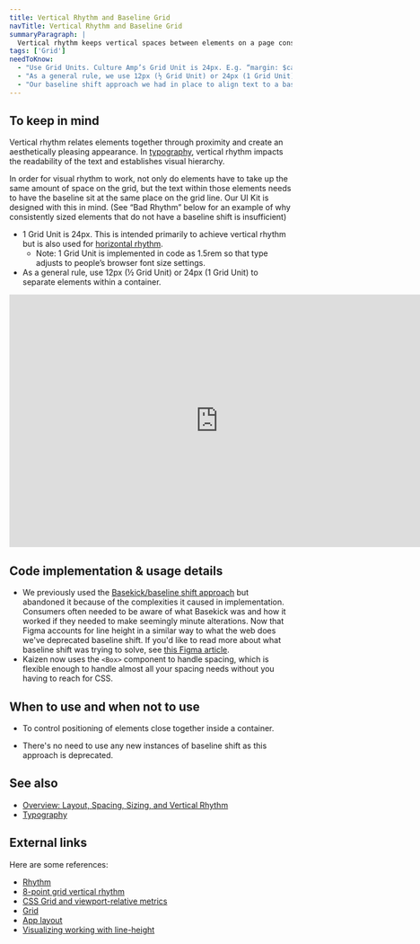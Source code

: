 ```yaml
---
title: Vertical Rhythm and Baseline Grid
navTitle: Vertical Rhythm and Baseline Grid
summaryParagraph: |
  Vertical rhythm keeps vertical spaces between elements on a page consistent. The baseline is the invisible line upon which a line of text rests. The baseline grid is used to achieve vertical rhythm.
tags: ['Grid']
needToKnow:
  - "Use Grid Units. Culture Amp’s Grid Unit is 24px. E.g. “margin: $ca-grid;”"
  - "As a general rule, we use 12px (½ Grid Unit) or 24px (1 Grid Unit) for vertical rhythm."
  - "Our baseline shift approach we had in place to align text to a baseline grid has been deprecated - see below for details."
---
```



## To keep in mind

Vertical rhythm relates elements together through proximity and create an aesthetically pleasing appearance. In [typography](/guidelines/typography/), vertical rhythm impacts the readability of the text and establishes visual hierarchy.

In order for visual rhythm to work, not only do elements have to take up the same amount of space on the grid, but the text within those elements needs to have the baseline sit at the same place on the grid line. Our UI Kit is designed with this in mind. (See “Bad Rhythm” below for an example of why consistently sized elements that do not have a baseline shift is insufficient)

* 1 Grid Unit is 24px. This is intended primarily to achieve vertical rhythm but is also used for [horizontal rhythm](/guidelines/alignment).
    * Note: 1 Grid Unit is implemented in code as 1.5rem so that type adjusts to people’s browser font size settings.
* As a general rule, use 12px (½ Grid Unit) or 24px (1 Grid Unit) to separate elements within a container.


<iframe style="border: none;" width="744" height="450" src="https://www.figma.com/embed?embed_host=share&url=https%3A%2F%2Fwww.figma.com%2Ffile%2Fe3TyAOZKfLg9cA01Iy1Mgm%2FKaizen-Site-embed%3Fnode-id%3D258%253A2388" allowfullscreen></iframe>

## Code implementation & usage details

* We previously used the [Basekick/baseline shift approach](https://github.com/michaeltaranto/basekick) but abandoned it because of the complexities it caused in implementation. Consumers often needed to be aware of what Basekick was and how it worked if they needed to make seemingly minute alterations. Now that Figma accounts for line height in a similar way to what the web does we've deprecated baseline shift. If you'd like to read more about what baseline shift was trying to solve, see [this Figma article](https://www.figma.com/blog/line-height-changes/).
* Kaizen now uses the `<Box>` component to handle spacing, which is flexible enough to handle almost all your spacing needs without you having to reach for CSS.

## When to use and when not to use

<WhenToUseAndWhenNotToUse>
<WhenToUse>

- To control positioning of elements close together inside a container.

</WhenToUse>
<WhenNotToUse>

- There's no need to use any new instances of baseline shift as this approach is deprecated.

</WhenNotToUse>
</WhenToUseAndWhenNotToUse>

## See also

* [Overview: Layout, Spacing, Sizing, and Vertical Rhythm](/guidelines/layout-spacing-sizing-vertical-rhythm)
* [Typography](/guidelines/typography/)

## External links

Here are some references:

* [Rhythm](https://betterwebtype.com/rhythm-in-web-typography)
* [8-point grid vertical rhythm](https://builttoadapt.io/8-point-grid-vertical-rhythm-90d05ad95032)
* [CSS Grid and viewport-relative metrics](https://twitter.com/rsms/status/1054433291393163264)
* [Grid](https://www.atlassian.design/guidelines/product/foundations/grid)
* [App layout](https://clarity.design/documentation/app-layout)
* [Visualizing working with line-height](https://aresluna.org/line-height-playground/)

